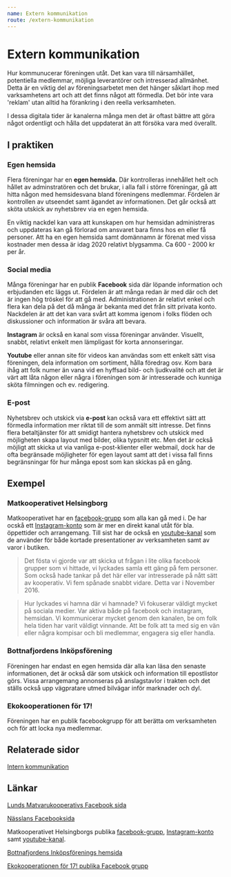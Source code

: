 ```yaml
---
name: Extern kommunikation
route: /extern-kommunikation
---
```


# Extern kommunikation

Hur kommunucerar föreningen utåt. Det kan vara till närsamhället, potentiella medlemmar, möjliga leverantörer och intresserad allmänhet. Detta är en viktig del av föreningsarbetet men det hänger såklart ihop med varksamhetens art och att det finns något att förmedla. Det bör inte vara 'reklam' utan alltid ha förankring i den reella verksamheten.

I dessa digitala tider är kanalerna många men det är oftast bättre att göra något ordentligt och hålla det uppdaterat än att försöka vara med överallt.

## I praktiken

### E**gen hemsida**

Flera föreningar har en **egen hemsida.** Där kontrolleras innehållet helt och hållet av adminstratören och det brukar, i alla fall i större föreningar, gå att hitta någon med hemsidesvana bland föreningens medlemmar.
Fördelen är kontrollen av utseendet samt ägandet av informationen. Det går också att sköta utskick av nyhetsbrev via en egen hemsida.

En viktig nackdel kan vara att kunskapen om hur hemsidan administreras och uppdateras kan gå förlorad om ansvaret bara finns hos en eller få personer. Att ha en egen hemsida samt domännamn är förenat med vissa kostnader men dessa är idag 2020 relativt blygsamma. Ca 600 - 2000 kr per år.

### Social media

Många föreningar har en publik **Facebook** sida där löpande information och erbjudanden etc läggs ut. Fördelen är att många redan är med där och det är ingen hög tröskel för att gå med. Administrationen är relativt enkel och flera kan dela på det då många är bekanta med det från sitt privata konto.
Nackdelen är att det kan vara svårt att komma igenom i folks flöden och diskussioner och information är svåra att bevara.

**Instagram** är också en kanal som vissa föreningar använder. Visuellt, snabbt, relativt enkelt men lämpligast för korta annonseringar.

**Youtube** eller annan site för videos kan användas som ett enkelt sätt visa föreningen, dela information om sortiment, hålla föredrag osv. Kom bara ihåg att folk numer än vana vid en hyffsad bild- och ljudkvalité och att det är värt att låta någon eller några i föreningen som är intresserade och kunniga sköta filmningen och ev. redigering.

### E-post

Nyhetsbrev och utskick via **e-post** kan också vara ett effektivt sätt att förmedla information mer riktat till de som anmält sitt intresse. Det finns flera betaltjänster för att smidigt hantera nyhetsbrev och utskick med möjligheten skapa layout med bilder, olika typsnitt etc. Men det är också möjligt att skicka ut via vanliga e-post-klienter eller webmail, dock har de ofta begränsade möjligheter för egen layout samt att det i vissa fall finns begränsningar för hur många epost som kan skickas på en gång.

## Exempel

### Matkooperativet Helsingborg

Matkooperativet har en [facebook-grupp](https://www.facebook.com/groups/matkooperativet) som alla kan gå med i. De har ocskå ett [Instagram-konto](https://www.instagram.com/matkooperativet/) som är mer en direkt kanal utåt för bla. öppettider och arrangemang. Till sist har de också en [youtube-kanal](https://www.youtube.com/channel/UCyu8v6jDZG0fVXPqmYERWGg) som de använder för både kortade presentationer av verksamheten samt av varor i butiken.

> Det fösta vi gjorde var att skicka ut frågan i lite olika facebook grupper som vi hittade, vi lyckades samla ett gäng på fem personer. Som också hade tankar på det här eller var intresserade på nått sätt av kooperativ. Vi fem spånade snabbt vidare. Detta var i November 2016.

> Hur lyckades vi hamna där vi hamnade? Vi fokuserar väldigt mycket på sociala medier. Var aktiva både på facebook och instagram, hemsidan. Vi kommunicerar mycket genom den kanalen, be om folk hela tiden har varit väldigt vinnande. Att be folk att ta med sig en vän eller några kompisar och bli medlemmar, engagera sig eller handla.

### Bottnafjordens Inköpsförening

Föreningen har endast en egen hemsida där alla kan läsa den senaste informationen, det är också där som utskick och information till epostlistor görs. Vissa arrangemang annonseras på anslagstavlor i trakten och det ställs också upp vägpratare utmed bilvägar inför marknader och dyl.

### Ekokooperationen för 17!

Föreningen har en publik facebookgrupp för att berätta om verksamheten och för att locka nya medlemmar.

## Relaterade sidor

[Intern kommunikation](Intern%20kommunikation%20180235d0ec9246d59ec05ed2f3ed5bb7.md)

## Länkar

[Lunds Matvarukooperativs Facebook sida](https://www.facebook.com/groups/1193961134088360)

[Nässlans Facebooksida](https://www.facebook.com/Kooperativet-N%C3%A4sslan-ekonomisk-f%C3%B6rening-234276380050850)

Matkooperativet Helsingborgs publika [facebook-grupp](https://www.facebook.com/groups/matkooperativet), [Instagram-konto](https://www.instagram.com/matkooperativet/) samt [youtube-kanal](https://www.youtube.com/channel/UCyu8v6jDZG0fVXPqmYERWGg).

[Bottnafjordens Inköpsförenings hemsida](http://bottnafjorden.se/inkopsf/wp/)

[Ekokooperationen för 17! publika Facebook grupp](https://www.facebook.com/groups/132517493519025)

